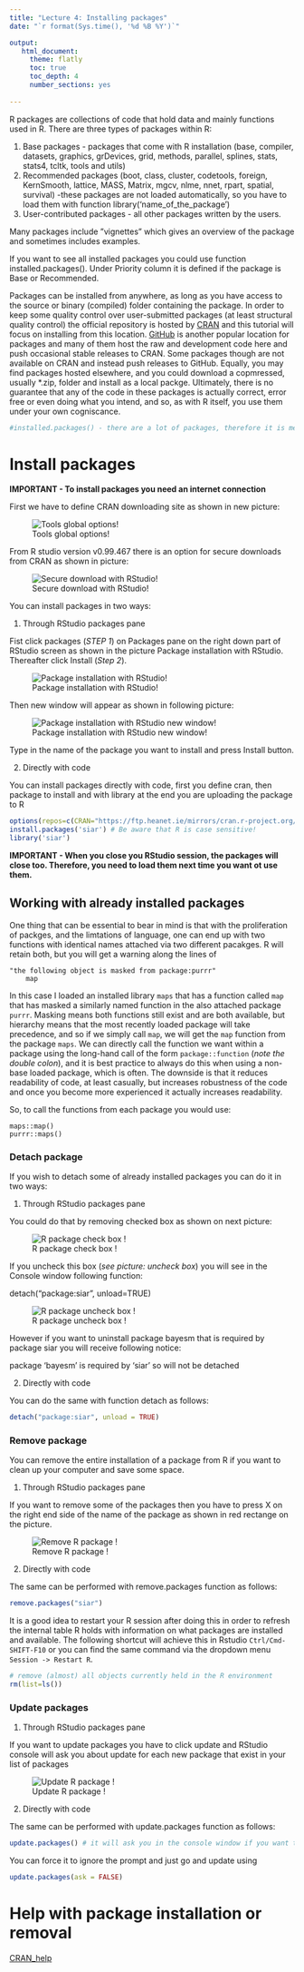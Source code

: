 ```yaml
---
title: "Lecture 4: Installing packages"
date: "`r format(Sys.time(), '%d %B %Y')`"

output:
   html_document:
     theme: flatly
     toc: true
     toc_depth: 4
     number_sections: yes
     
---
```


R packages are collections of code that hold data and mainly functions used in R. There are three types of packages within R: 

1. Base packages - packages that come with R installation (base, compiler, datasets, graphics, grDevices, grid, methods, parallel, splines, stats, stats4, tcltk, tools and utils)
2. Recommended packages (boot, class, cluster, codetools, foreign, KernSmooth, lattice, MASS, Matrix, mgcv, nlme, nnet, rpart, spatial, survival) -these packages are not loaded automatically, so you have to load them with function library('name_of_the_package')
2. User-contributed packages - all other packages written by the users.


Many  packages include ”vignettes” which gives an overview of the package and sometimes includes examples.

If you want to see all installed packages you could use function installed.packages(). Under Priority column it is defined if the package is Base or Recommended.

Packages can be installed from anywhere, as long as you have access to the source or binary (compiled) folder containing the package. In order to keep some quality control over user-submitted packages (at least structural quality control) the official repository is hosted by [CRAN](https://cran.r-project.org) and this tutorial will focus on installing from this location. [GitHub](https://github.com) is another popular location for packages and many of them host the raw and development code here and push occasional stable releases to CRAN. Some packages though are not available on CRAN and instead push releases to GitHub. Equally, you may find packages hosted elsewhere, and you could download a copmressed, usually *.zip, folder and install as a local packge. Ultimately, there is no guarantee that any of the code in these packages is actually correct, error free or even doing what you intend, and so, as with R itself, you use them under your own cogniscance.

```r
#installed.packages() - there are a lot of packages, therefore it is mentioned here as a comment
```

# Install packages

**IMPORTANT - To install packages you need an internet connection**

First we have to define CRAN downloading site as shown in new picture:

![Tools global options!](Tools_global_options.png)


From R studio version v0.99.467 there is an option for secure downloads from CRAN as shown in picture:

![Secure download with RStudio!](Secure_and_CRAN_Ireland.jpg)


You can install packages in two ways:

1. Through RStudio packages pane 

Fist click packages (*STEP 1*) on Packages pane on the right down part of RStudio screen as shown in the picture Package installation with RStudio. Thereafter click Install (*Step 2*).

![Package installation with RStudio!](Package_pane_installation.jpg)


Then new window will appear as shown in following picture:

![Package installation with RStudio new window!](Install_siar_package.png)

Type in the name of the package you want to install and press Install button.


2. Directly with code

You can install packages directly with code, first you define cran, then package to install and with library at the end you are uploading the package to R
```r
options(repos=c(CRAN="https://ftp.heanet.ie/mirrors/cran.r-project.org/"))
install.packages('siar') # Be aware that R is case sensitive!
library('siar')
```

**IMPORTANT - When you close you RStudio session, the packages will close too. Therefore, you need to load them next time you want ot use them.**


## Working with already installed packages

One thing that can be essential to bear in mind is that with the proliferation of packges, and the limtations of language, one can end up with two functions with identical names attached via two different pacakges. R will retain both, but you will get a warning along the lines of 

```
"the following object is masked from package:purrr"
    map
```

In this case I loaded an installed library `maps` that has a function called `map` that has masked a similarly named function in the also attached package `purrr`. Masking means both functions still exist and are both available, but hierarchy means that the most recently loaded package will take precedence, and so if we simply call `map`, we will get the `map` function from the package `maps`. We can directly call the function we want within a package using the long-hand call of the form `package::function` (*note the double colon*), and it is best practice to always do this when using a non-base loaded package, which is often. The downside is that it reduces readability of code, at least casually, but increases robustness of the code and once you become more experienced it actually increases readability.

So, to call the functions from each package you would use:

```
maps::map()
purrr::maps()
```


### Detach package

If you wish to detach some of already installed packages you can do it in two ways:

1. Through RStudio packages pane 

You could do that by removing checked box as shown on next picture:

![R package check box !](Check_box.jpg)

If you uncheck this box (*see picture: uncheck box*) you will see in the Console window following function:

detach("package:siar", unload=TRUE)

![R package uncheck box !](Uncheck_box.jpg)

However if you want to uninstall package bayesm that is required by package siar you will receive following notice:

package ‘bayesm’ is required by ‘siar’ so will not be detached


2. Directly with code

You can do the same with function detach as follows:

```r
detach("package:siar", unload = TRUE)
```


### Remove package

You can remove the entire installation of a package from R if you want to clean up your computer and save some space.

1. Through RStudio packages pane 

If you want to remove some of the packages then you have to press X on the right end side of the name of the package as shown in red rectange on the picture.

![Remove R package !](Uninstall.jpg)

2. Directly with code


The same can be performed with remove.packages function as follows:

```r
remove.packages("siar")
```

It is a good idea to restart your R session after doing this in order to refresh the internal table R holds with information on what packages are installed and available. The following shortcut will achieve this in Rstudio `Ctrl/Cmd-SHIFT-F10` or you can find the same command via the dropdown menu `Session -> Restart R`.

```r
# remove (almost) all objects currently held in the R environment
rm(list=ls()) 
```



### Update packages

1. Through RStudio packages pane 

If you want to update packages you have to click update and RStudio console will ask you about update for each new package that exist in your list of packages

![Update R package !](Update.jpg)

2. Directly with code

The same can be performed with update.packages function as follows:

```r
update.packages() # it will ask you in the console window if you want to update packages with multichoice answer (yes/no/cancel)
```

You can force it to ignore the prompt and just go and update using

```r
update.packages(ask = FALSE)
```



# Help with package installation or removal

[CRAN_help](https://cran.r-project.org/doc/FAQ/R-FAQ.html)

